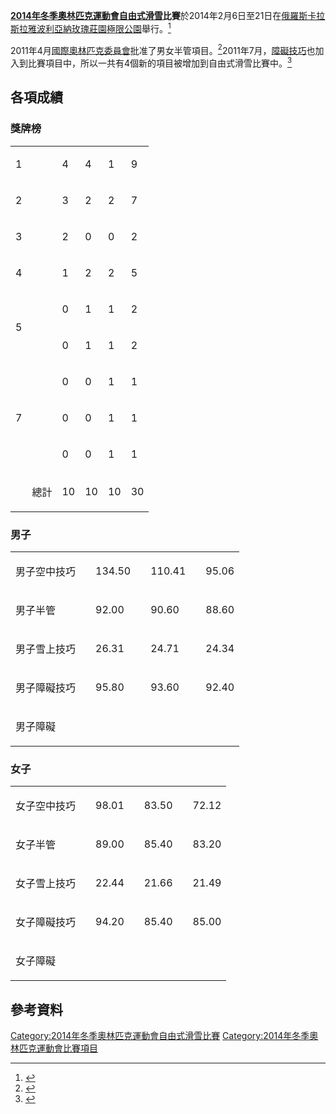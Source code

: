 {{Infobox Olympic event
|event = 自由式滑雪
|games = 2014年冬季
|image = [[Image:Freestyle_skiing_pictogram.svg|80px]]
|venue = [[俄羅斯|俄羅斯]][[卡拉斯拉雅波利亞納|卡拉斯拉雅波利亞納]][[玫瑰莊園極限公園|玫瑰莊園極限公園]]
|dates = 2014年2月6日至21日
|competitors = 277
|nations = 30
|prev = [[2010年冬季奧林匹克運動會自由式滑雪比賽|2010]]
|next = [[2018年冬季奧林匹克運動會自由式滑雪比賽|2018]]
}}
{{FreestyleSkiingAt2014WinterOlympics}}
'''[[2014年冬季奧林匹克運動會|2014年冬季奧林匹克運動會]][[自由式滑雪|自由式滑雪]]比賽'''於2014年2月6日至21日在[[俄羅斯|俄羅斯]][[卡拉斯拉雅波利亞納|卡拉斯拉雅波利亞納]][[玫瑰莊園極限公園|玫瑰莊園極限公園]]舉行。<ref>{{cite web |url=http://www.sochi2014.com/en/games/places/objects/mountain/snowboard/ |title=Rosa Khutor Extreme Park |author= |date= |work= |publisher=[[SOOC|SOOC]] |accessdate=2012-11-10 |archive-date=2013-09-17 |archive-url=https://web.archive.org/web/20130917202011/http://www.sochi2014.com/en/games/places/objects/mountain/snowboard/ |dead-url=yes }}</ref>

2011年4月[[國際奧林匹克委員會|國際奧林匹克委員會]]批准了男女半管項目。<ref>{{cite news |title=Ski halfpipe approved for 2014 Olympics |author=Olivia Dwyer |url=http://sports.espn.go.com/action/freeskiing/news/story?id=6273652 |newspaper=[[ESPN|ESPN]] |date=2011-04-06 |accessdate=2012-11-12 |archive-date=2012-11-10 |archive-url=https://web.archive.org/web/20121110082814/http://sports.espn.go.com/action/freeskiing/news/story?id=6273652 |dead-url=no }}</ref>2011年7月，[[坡面障碍技巧|障礙技巧]]也加入到比賽項目中，所以一共有4個新的項目被增加到自由式滑雪比賽中。<ref>{{cite news |title=Slopestyle approved for 2014 Olympics |author=Olivia Dwyer |url=http://sports.espn.go.com/action/news/story?id=6662007 |newspaper=[[ESPN|ESPN]] |date=2011-07-04 |accessdate=2012-11-12 |archive-date=2012-11-10 |archive-url=https://web.archive.org/web/20121110082828/http://sports.espn.go.com/action/news/story?id=6662007 |dead-url=no }}</ref>

==各項成績==
=== 獎牌榜 ===
{| {{RankedMedalTable}}
|-
| 1 ||align=left| {{flagIOCteam|CAN|2014年冬季}} || 4 || 4 || 1 || 9
|-
| 2 ||align=left| {{flagIOCteam|USA|2014年冬季}} || 3 || 2 || 2 || 7
|-
| 3 ||align=left| {{flagIOCteam|BLR|2014年冬季}} || 2 || 0 || 0 || 2
|-
| 4 || align=left | {{flagIOCteam|FRA|2014年冬季}} || 1 || 2 || 2 || 5
|-
| rowspan=2| 5 || align=left | {{flagIOCteam|AUS|2014年冬季}} || 0 || 1 || 1 || 2
|-
| align=left | {{flagIOCteam|CHN|2014年冬季}} || 0 || 1 || 1 || 2
|-
| rowspan=3| 7 || align=left | {{flagIOCteam|JPN|2014年冬季}} || 0 || 0 || 1 || 1
|-bgcolor=#ccccff
|align="left"| {{flagIOCteam|RUS|2014年冬季}} || 0 || 0 || 1 || 1
|-
|align="left"| {{flagIOCteam|SWE|2014年冬季}} || 0 || 0 || 1 || 1
|- class="sortbottom"
!  || 總計 || 10 || 10 || 10 || 30
|}

===男子===
{| {{MedalistTable|type=項目|columns=2}}
|-
|男子空中技巧<br />{{DetailsLink|2014年冬季奧林匹克運動會自由式滑雪比賽－男子空中技巧}}
|{{flagIOCmedalist|[[安东·库什尼尔|安东·库什尼尔]]|BLR|2014年冬季}} || 134.50
|{{flagIOCmedalist|[[大卫·莫里斯_(滑雪运动员)|大衛·莫里斯]]|AUS|2014年冬季}} || 110.41
|{{flagIOCmedalist|[[賈宗洋|賈宗洋]]|CHN|2014年冬季}} || 95.06
|-
|男子半管<br />{{DetailsLink|2014年冬季奧林匹克運動會自由式滑雪比賽－男子半管}}
|{{flagIOCmedalist|[[戴维·怀斯|戴维·怀斯]]|USA|2014年冬季}} || 92.00
|{{flagIOCmedalist|[[麥克·里德爾|麥克·里德爾]]|CAN|2014年冬季}} || 90.60
|{{flagIOCmedalist|[[凱文·羅蘭德|凱文·羅蘭德]]|FRA|2014年冬季}} || 88.60
|-
|男子雪上技巧<br />{{DetailsLink|2014年冬季奧林匹克運動會自由式滑雪比賽－男子雪上技巧}}
|{{flagIOCmedalist|[[亚历山大·比洛多|亚历山大·比洛多]]|CAN|2014年冬季}} || 26.31
|{{flagIOCmedalist|[[米卡埃尔·金斯伯里|米卡埃尔·金斯伯里]]|CAN|2014年冬季}} || 24.71
|{{flagIOCmedalist|[[Alexandr_Smyshlyaev|Alexandr Smyshlyaev]]|RUS|2014年冬季}} || 24.34
|-
|男子障礙技巧<br />{{DetailsLink|2014年冬季奧林匹克運動會自由式滑雪比賽－男子障礙技巧}}
|{{flagIOCmedalist|[[乔斯·克里斯坦森|乔斯·克里斯坦森]]|USA|2014年冬季}} || 95.80
|{{flagIOCmedalist|[[蓋斯·柯沃西|蓋斯·柯沃西]]|USA|2014年冬季}} || 93.60
|{{flagIOCmedalist|[[尼克·戈珀|尼克·戈珀]]|USA|2014年冬季}} || 92.40
|-
|男子障礙<br />{{DetailsLink|2014年冬季奧林匹克運動會自由式滑雪比賽－男子障礙}}
|colspan=2|{{flagIOCmedalist|[[让-弗雷德里克·沙皮伊|让-弗雷德里克·沙皮伊]]|FRA|2014年冬季}}
|colspan=2|{{flagIOCmedalist|[[Arnaud_Bovolenta|Arnaud Bovolenta]]|FRA|2014年冬季}}
|colspan=2|{{flagIOCmedalist|[[若纳唐·米多尔|若纳唐·米多尔]]|FRA|2014年冬季}}
|}

===女子===
{| {{MedalistTable|type=項目|columns=2}}
|-
|女子空中技巧<br />{{DetailsLink|2014年冬季奧林匹克運動會自由式滑雪比賽－女子空中技巧}}
|{{flagIOCmedalist|[[Alla_Tsuper|Alla Tsuper]]|BLR|2014年冬季}} || 98.01
|{{flagIOCmedalist|[[徐夢桃|徐夢桃]]|CHN|2014年冬季}} || 83.50
|{{flagIOCmedalist|[[莉迪娅·拉西拉|莉迪娅·拉西拉]]|AUS|2014年冬季}} || 72.12
|-
|女子半管<br />{{DetailsLink|2014年冬季奧林匹克運動會自由式滑雪比賽－女子半管}}
|{{flagIOCmedalist|[[玛迪·鲍曼|玛迪·鲍曼]]|USA|2014年冬季}}|| 89.00
|{{flagIOCmedalist|[[玛丽·马蒂诺|玛丽·马蒂诺]]|FRA|2014年冬季}}|| 85.40
|{{flagIOCmedalist|[[小野冢彩那|小野冢彩那]]|JPN|2014年冬季}}|| 83.20
|-
|女子雪上技巧<br />{{DetailsLink|2014年冬季奧林匹克運動會自由式滑雪比賽－女子雪上技巧}}
|{{flagIOCmedalist|[[朱斯蒂娜·迪富尔-拉普安特|朱斯蒂娜·迪富尔-拉普安特]]|CAN|2014年冬季}} || 22.44
|{{flagIOCmedalist|[[Chloé_Dufour-Lapointe|Chloé Dufour-Lapointe]]|CAN|2014年冬季}} || 21.66
|{{flagIOCmedalist|[[汉娜·卡尼|汉娜·卡尼]]|USA|2014年冬季}} || 21.49
|-
|女子障礙技巧<br />{{DetailsLink|2014年冬季奧林匹克運動會自由式滑雪比賽－女子障礙技巧}}
|{{flagIOCmedalist|[[达拉·豪厄尔|达拉·豪厄尔]]|CAN|2014年冬季}} || 94.20
|{{flagIOCmedalist|[[Devin_Logan|Devin Logan]]|USA|2014年冬季}} || 85.40
|{{flagIOCmedalist|[[Kim_Lamarre|Kim Lamarre]]|CAN|2014年冬季}} || 85.00
|-
|女子障礙<br />{{DetailsLink|2014年冬季奧林匹克運動會自由式滑雪比賽－女子障礙}}
|colspan=2|{{flagIOCmedalist|[[玛丽埃尔·汤普森|玛丽埃尔·汤普森]]|CAN|2014年冬季}}
|colspan=2|{{flagIOCmedalist|[[凯尔茜·塞尔瓦|凯尔茜·塞尔瓦]]|CAN|2014年冬季}}
|colspan=2|{{flagIOCmedalist|[[安娜·霍尔姆隆德|安娜·霍尔姆隆德]]|SWE|2014年冬季}}
|}

==參考資料==
{{reflist}}

{{奧林匹克運動會自由式滑雪比賽}}
{{2014年冬季奧林匹克運動會項目}}

[[Category:2014年冬季奧林匹克運動會自由式滑雪比賽|Category:2014年冬季奧林匹克運動會自由式滑雪比賽]]
[[Category:2014年冬季奧林匹克運動會比賽項目|Category:2014年冬季奧林匹克運動會比賽項目]]